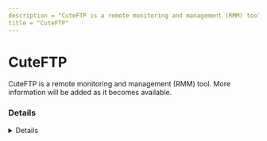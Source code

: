 ```yaml
---
description = "CuteFTP is a remote monitoring and management (RMM) tool. More information will be added as it becomes available."
title = "CuteFTP"
---
```




# CuteFTP

CuteFTP is a remote monitoring and management (RMM) tool. More information will be added as it becomes available.

### Details
<Details author={""}
         category={""}
         created={""}
         website={""}
         lastModified={""}
         privileges={""}
         free={ "" }
         verification={""}
/>

#### Installation Paths
<Card code={ ["C:\\Program Files (x86)\\Globalscape\\CuteFTP\\*", "*\\Globalscape\\CuteFTP\\*", "*\\cuteftppro.exe"] }/>





### Forensic Artifacts








### Detections
- Detects potential processes activity of CuteFTP RMM tool
  - [Sigma Rule](https://github.com/magicsword-io/LOLRMM/blob/main/detections/sigma/cuteftp_processes_sigma.yml)


